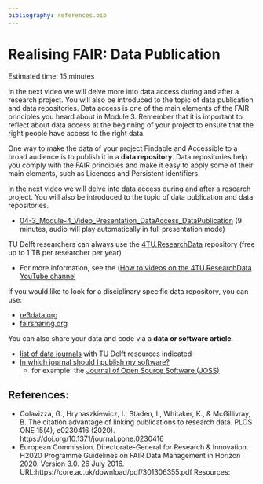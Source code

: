 ```yaml
---
bibliography: references.bib
---
```


# Realising FAIR: Data Publication {#realisingFAIR3}
Estimated time: 15 minutes

In the next video we will delve more into data access during and after a research project. You will also be introduced to the topic of data publication and data repositories.
Data access is one of the main elements of the FAIR principles you heard about in Module 3. Remember that it is important to reflect about data access at the beginning of your project to ensure that the right people have access to the right data. 

One way to make the data of your project Findable and Accessible to a broad audience is to publish it in a **data repository**. Data repositories help you comply with the FAIR principles and make it easy to apply some of their main elements, such as Licences and Persistent identifiers.

In the next video we will delve into data access during and after a research project. You will also be introduced to the topic of data publication and data repositories.

* [04-3_Module-4_Video_Presentation_DataAccess_DataPublication](https://surfdrive.surf.nl/files/index.php/s/BTkvi60tdX51l95) (9 minutes, audio will play automatically in full presentation mode)

TU Delft researchers can always use the [4TU.ResearchData](https://data.4tu.nl/info//en/) repository (free up to 1 TB per researcher per year)

* For more information, see the ([How to videos on the 4TU.ResearchData YouTube channel](https://www.youtube.com/channel/UCn5humJTp8aeCwRCOr8ec4w)

If you would like to look for a disciplinary specific data repository, you can use: 

* [re3data.org](https://www.re3data.org/)
* [fairsharing.org](https://fairsharing.org/)

You can also share your data and code via a **data or software article**. 

* [list of data journals](https://openworking.wordpress.com/2022/02/17/publishing-a-data-article/) with TU Delft resources indicated
* [In which journal should I publish my software?](https://www.software.ac.uk/which-journals-should-i-publish-my-software)
    * for example: the [Journal of Open Source Software (JOSS)](https://joss.theoj.org/)

## References:
*	Colavizza, G., Hrynaszkiewicz, I., Staden, I., Whitaker, K., & McGillivray, B. The citation advantage of linking publications to research data. PLOS ONE 15(4), e0230416 (2020). https://doi.org/10.1371/journal.pone.0230416
*	European Commission. Directorate-General for Research & Innovation. H2020 Programme Guidelines on FAIR Data Management in Horizon 2020. Version 3.0. 26 July 2016. URL:https://core.ac.uk/download/pdf/301306355.pdf
Resources:


